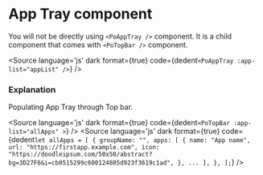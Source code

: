 # App Tray component




<Description of={PoAppTray} />

You will not be directly using `<PoAppTray />` component. It is a child component that comes with `<PoTopBar />` component.

<Story inline={false} id="shell-app-tray--app-tray" />

<Source
  language='js'
  dark
  format={true}
  code={dedent`
    <PoAppTray :app-list="appList" />
  `}
/>

### Explanation

<ArgsTable of={PoAppTray} />


Populating App Tray through Top bar.

<Source
  language='js'
  dark
  format={true}
  code={dedent`
    <PoTopBar
      :app-list="allApps"
    >
  `}
/>
<Source
  language='js'
  dark
  format={true}
  code={dedent`
    let allApps = [
        {
            groupName: "",
            apps: [
                {
                    name: "App name",
                    url: "https://firstapp.example.com",
                    icon: "https://doodleipsum.com/50x50/abstract?bg=3D27F6&i=cb0515299c600124805d923f3619c1ad",
                },
                ...
            ],
        },
    ];
  `}
/>